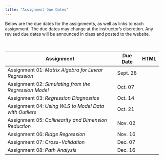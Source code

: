 ```yaml
---
title: "Assignment Due Dates"
---
```



Below are the due dates for the assignments, as well as links to each assignment. The due dates may change at the instructor's discretion. Any revised due dates will be announced in class and posted to the website. 

<br />

<table class="table">

<thead>
<tr>
<th style="width:70%;">Assignment</th>
<th style="width:10%;">Due Date</th>
<th style="width:10%;text-align:center">HTML</th>
</tr>
</thead>

<tbody>

<tr>
<td>Assignment 01: *Matrix Algebra for Linear Regression* 
  <!-- <span style="margin-left:20px; color:red;">*[Updated 09-09-2019]*</span> -->
</td>
<td>Sept. 28</td>
<td align="center" style="vertical-align:middle;">
  <a class = "my-link" href="assignment-01.html"><span class="fas fa-link"></span></a>
</td>
</tr>

<tr>
<td>Assignment 02: *Simulating from the Regression Model*</td>
<td>Oct. 07</td>
<td align="center" style="vertical-align:middle;">
  <a class = "my-link" href="posts/2021-09-16-assignment-02"><span class="fas fa-link"></span></a>
</td>
</tr>

<tr>
<td>Assignment 03: *Regression Diagnostics*</td>
<td>Oct. 14</td>
<td align="center" style="vertical-align:middle;">
  <a class = "my-link" href="posts/2021-09-24-assignment-03"><span class="fas fa-link"></span></a>
</td>
</tr>

<tr>
<td>Assignment 04: *Using WLS to Model Data with Outliers*</td>
<td>Oct. 21</td>
<td align="center" style="vertical-align:middle;">
  <a class = "my-link" href="posts/2021-09-29-assignment-04"><span class="fas fa-link"></span></a>
</td>
</tr>

<tr>
<td>Assignment 05: *Collinearity and Dimension Reduction*</td>
<td>Nov. 02</td>
<td align="center" style="vertical-align:middle;">
  <a class = "my-link" href="posts/2021-10-08-assignment-05"><span class="fas fa-link"></span></a>
</td>
</tr>

<tr>
<td>Assignment 06: *Ridge Regression*</td>
<td>Nov. 16</td>
<td align="center" style="vertical-align:middle;">
  <a class = "my-link" href="posts/2021-10-25-assignment-06"><span class="fas fa-link"></span></a>
</td>
</tr>

<tr>
<td>Assignment 07: *Cross-Validation*</td>
<td>Dec. 07</td>
<td align="center" style="vertical-align:middle;">
  <a class = "my-link" href="posts/2021-10-25-assignment-07"><span class="fas fa-link"></span></a>
</td>
</tr>

<tr>
<td>Assignment 08: *Path Analysis*</td>
<td>Dec. 16</td>
<td align="center" style="vertical-align:middle;">
  <a class = "my-link" href="posts/2021-11-26-assignment-08"><span class="fas fa-link"></span></a>
</td>
</tr>


</tbody>
</table>





